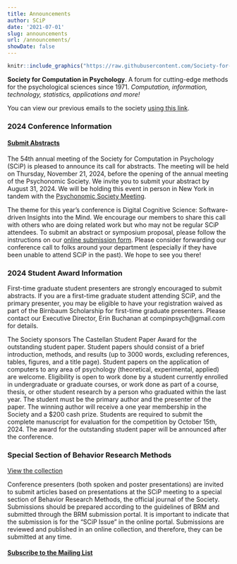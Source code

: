```yaml
---
title: Announcements
author: SCiP
date: '2021-07-01'
slug: announcements
url: /announcements/
showDate: false
---
```


```r
knitr::include_graphics("https://raw.githubusercontent.com/Society-for-Computation-in-Psychology/Society-for-Computation-in-Psychology.github.io/02e9bfbebdae8af64bed074c48e5517e21f0a921/files/imgs/scip_logo-2020a.png")
```

**Society for Computation in Psychology**. A forum for cutting-edge methods for the psychological sciences since 1971. *Computation, information, technology, statistics, applications and more!*

You can view our previous emails to the society [using this link](/emails/). 

### 2024 Conference Information 

#### [Submit Abstracts](https://forms.gle/FiWFFXdvSCkeXi7M7)

The 54th annual meeting of the Society for Computation in Psychology (SCiP) is pleased to announce its call for abstracts. The meeting will be held on Thursday, November 21, 2024, before the opening of the annual meeting of the Psychonomic Society. We invite you to submit your abstract by August 31, 2024. We will be holding this event in person in New York in tandem with the [Psychonomic Society Meeting](https://www.psychonomic.org/page/2024annualmeeting).

The theme for this year’s conference is Digital Cognitive Science: Software-driven Insights into the Mind. We encourage our members to share this call with others who are doing related work but who may not be regular SCiP attendees. To submit an abstract or symposium proposal, please follow the instructions on our [online submission form](https://forms.gle/FiWFFXdvSCkeXi7M7). Please consider forwarding our conference call to folks around your department (especially if they have been unable to attend SCiP in the past). We hope to see you there!

### 2024 Student Award Information

First-time graduate student presenters are strongly encouraged to submit abstracts. If you are a first-time graduate student attending SCiP, and the primary presenter, you may be eligible to have your registration waived as part of the Birnbaum Scholarship for first-time graduate presenters. Please contact our Executive Director, Erin Buchanan at compinpsych@gmail.com for details.
 
The Society sponsors The Castellan Student Paper Award for the outstanding student paper. Student papers should consist of a brief introduction, methods, and results (up to 3000 words, excluding references, tables, figures, and a title page). Student papers on the application of computers to any area of psychology (theoretical, experimental, applied) are welcome. Eligibility is open to work done by a student currently enrolled in undergraduate or graduate courses, or work done as part of a course, thesis, or other student research by a person who graduated within the last year. The student must be the primary author and the presenter of the paper. The winning author will receive a one year membership in the Society and a $200 cash prize. Students are required to submit the complete manuscript for evaluation for the competition by October 15th, 2024. The award for the outstanding student paper will be announced after the conference. 

### Special Section of Behavior Research Methods

[View the collection](https://link.springer.com/collections/cbcgciabad)

Conference presenters (both spoken and poster presentations) are invited to submit articles based on presentations at the SCiP meeting to a special section of Behavior Research Methods, the official journal of the Society. Submissions should be prepared according to the guidelines of BRM and submitted through the BRM submission portal. It is important to indicate that the submission is for the "SCiP Issue" in the online portal. Submissions are reviewed and published in an online collection, and therefore, they can be submitted at any time. 

#### [Subscribe to the Mailing List](https://mailchi.mp/4df6e290ffee/ub0p519mz8)
